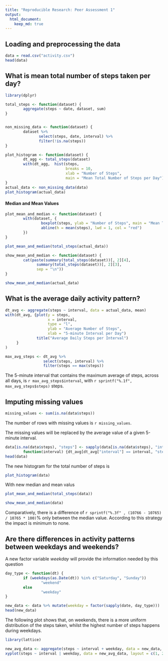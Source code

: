 ```yaml
---
title: "Reproducible Research: Peer Assessment 1"
output: 
  html_document:
    keep_md: true
---
```


## Loading and preprocessing the data
```r
data = read.csv("activity.csv")
head(data)
```

## What is mean total number of steps taken per day?
```r
library(dplyr)
```

```r
total_steps <- function(dataset) {
        aggregate(steps ~ date, dataset, sum)
}


non_missing_data <- function(dataset) {
        dataset %>%
               select(steps, date, interval) %>%
               filter(!is.na(steps))
}

plot_histogram <- function(dataset) {
        dt_agg <- total_steps(dataset)
        with(dt_agg,  hist(steps, 
                           breaks = 10, 
                           xlab = "Number of Steps", 
                           main = "Mean Total Number of Steps per Day"))
}
actual_data <- non_missing_data(data)
plot_histogram(actual_data)
```

#### Median and Mean Values  
```r
plot_mean_and_median <- function(dataset) {
        with(dataset, {
                boxplot(steps, ylab = "Number of Steps", main = "Mean Total Number of Steps")
                abline(h = mean(steps), lwd = 1, col = "red")
        })
}

plot_mean_and_median(total_steps(actual_data))
```

```r
show_mean_and_median <- function(dataset) {
        cat(paste(summary(total_steps(dataset))[, 2][4],
              summary(total_steps(dataset))[, 2][3],
              sep = "\n"))
}

show_mean_and_median(actual_data)
```
## What is the average daily activity pattern?
```r
dt_avg <- aggregate(steps ~ interval, data = actual_data, mean)
with(dt_avg, {plot(y = steps, 
                   x = interval, 
                   type = "l", 
                   ylab = "Average Number of Steps",
                   xlab = "5-minute Interval per Day")
              title("Average Daily Steps per Interval")
     }
)
```

```r
max_avg_steps <- dt_avg %>%
                 select(steps, interval) %>%
                 filter(steps == max(steps))
```
The 5-minute interval that contains the maximum average of steps, across all days, is `r max_avg_steps$interval`, with `r sprintf("%.1f", max_avg_steps$steps)` steps.

## Imputing missing values
```r
missing_values <- sum(is.na(data$steps))
```
The number of rows with missing values is `r missing_values`.

The missing values will be replaced by the average value of a given 5-minute interval.
```r
data[is.na(data$steps), "steps"] <- sapply(data[is.na(data$steps), "interval"],
        function(interval) {dt_avg[dt_avg["interval"] == interval, "steps"]})
head(data)
```
The new histogram for the total number of steps is
```r
plot_histogram(data)
```

With new median and mean valus
```r
plot_mean_and_median(total_steps(data))
```
```r
show_mean_and_median(data)
```
Comparatively, there is a difference of `r sprintf("%.3f" , (10766 - 10765) / 10765 * 100)`% only between the median value. According to this strategy the impact is minimum to none.

## Are there differences in activity patterns between weekdays and weekends?

A new factor variable *weekday* will provide the information needed by this question
```r
day_type <- function(dt) {
        if (weekdays(as.Date(dt)) %in% c("Saturday", "Sunday"))
                "weekend"
        else
                "weekday"
}

new_data <- data %>% mutate(weekday = factor(sapply(date, day_type)))
head(new_data)
```

The following plot shows that, on weekends, there is a more uniform distribution of the steps taken, whilst the highest number of steps happens during weekdays.
```r
library(lattice)
```

```r
new_avg_data <- aggregate(steps ~ interval + weekday, data = new_data, mean)
xyplot(steps ~ interval | weekday, data = new_avg_data, layout = c(1, 2), type = "l")
```
